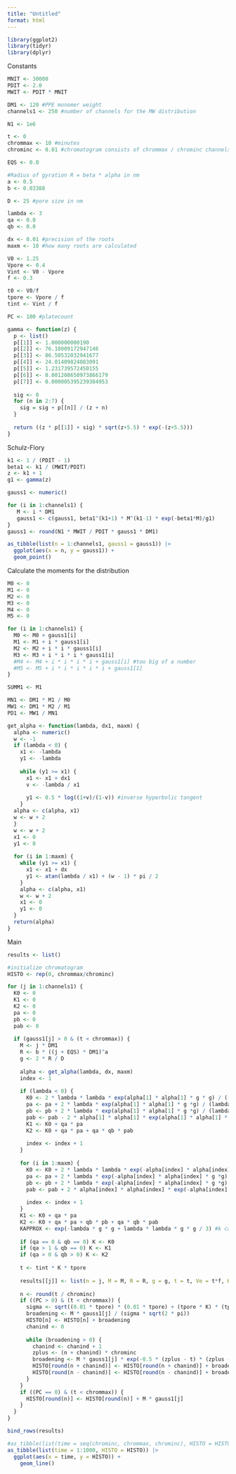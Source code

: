 ```yaml
---
title: "Untitled"
format: html
---
```


```r
library(ggplot2)
library(tidyr)
library(dplyr)
```


Constants
```r
MNIT <- 30000
PDIT <- 2.0
MWIT <- PDIT * MNIT

DM1 <- 120 #PPE monomer weight
channels1 <- 250 #number of channels for the MW distribution

N1 <- 1e6

t <- 0
chrommax <- 10 #minutes
chrominc <- 0.01 #chromatogram consists of chrommax / chrominc channels

EQS <- 0.0

#Radius of gyration R = beta * alpha in nm
a <- 0.5
b <- 0.03388

D <- 25 #pore size in nm

lambda <- 3
qa <- 0.0
qb <- 0.0

dx <- 0.01 #precision of the roots
maxm <- 10 #how many roots are calculated

V0 <- 1.25
Vpore <- 0.4
Vint <- V0 - Vpore
f <- 0.3

t0 <- V0/f
tpore <- Vpore / f
tint <- Vint / f

PC <- 100 #platecount
```


```r
gamma <- function(z) {
  p <- list()
  p[[1]] <- 1.000000000190
  p[[2]] <- 76.18009172947146
  p[[3]] <- 86.50532032941677
  p[[4]] <- 24.01409824083091
  p[[5]] <- 1.231739572450155
  p[[6]] <- 0.001208650973866179
  p[[7]] <- 0.000005395239384953
  
  sig <- 0
  for (n in 2:7) {
    sig = sig + p[[n]] / (z + n)
  }
  
  return ((z * p[[1]] + sig) * sqrt(z+5.5) * exp(-(z+5.5)))
}
```


Schulz-Flory
```r
k1 <- 1 / (PDIT - 1)
beta1 <- k1 / (MWIT/PDIT)
z <- k1 + 1
g1 <- gamma(z)

gauss1 <- numeric()

for (i in 1:channels1) {
   M <- i * DM1
   gauss1 <- c(gauss1, beta1^(k1+1) * M^(k1-1) * exp(-beta1*M)/g1)
}
gauss1 <- round(N1 * MWIT / PDIT * gauss1 * DM1)
```

```r
as_tibble(list(n = 1:channels1, gauss1 = gauss1)) |>
  ggplot(aes(x = n, y = gauss1)) +
  geom_point()
```
Calculate the moments for the distribution
```r
M0 <- 0
M1 <- 0
M2 <- 0
M3 <- 0
M4 <- 0
M5 <- 0

for (i in 1:channels1) {
  M0 <- M0 + gauss1[i]
  M1 <- M1 + i * gauss1[i]
  M2 <- M2 + i * i * gauss1[i]
  M3 <- M3 + i * i * i * gauss1[i]
  #M4 <- M4 + i * i * i * i + gauss1[i] #too big of a number
  #M5 <- M5 + i * i * i * i * i + gauss1[1]
}

SUMM1 <- M1

MN1 <- DM1 * M1 / M0
MW1 <- DM1 * M2 / M1
PD1 <- MW1 / MN1
```

```r
get_alpha <- function(lambda, dx1, maxm) {
  alpha <- numeric()
  w <- -1
  if (lambda < 0) {
    x1 <- -lambda
    y1 <- -lambda
    
    while (y1 >= x1) {
      x1 <- x1 + dx1
      v <- -lambda / x1
      
      y1 <- 0.5 * log((1+v)/(1-v)) #inverse hyperbolic tangent
    }
  alpha <- c(alpha, x1)
  w <- w + 2
  }
  w <- w + 2
  x1 <- 0
  y1 <- 0
  
  for (i in 1:maxm) {
    while (y1 >= x1) {
      x1 <- x1 + dx
      y1 <- atan(lambda / x1) + (w - 1) * pi / 2
    }
    alpha <- c(alpha, x1)
    w <- w + 2
    x1 <- 0
    y1 <- 0
  }
  return(alpha)
}
```


Main
```r
results <- list()

#initialize chromatogram
HISTO <- rep(0, chrommax/chrominc)

for (j in 1:channels1) {
  K0 <- 0
  K1 <- 0
  K2 <- 0
  pa <- 0
  pb <- 0
  pab <- 0
  
  if (gauss1[j] > 0 & (t < chrommax)) {
    M <- j * DM1
    R <- b * ((j + EQS) * DM1)^a
    g <- 2 * R / D
  
    alpha <- get_alpha(lambda, dx, maxm)
    index <- 1
    
    if (lambda < 0) {
      K0 <- 2 * lambda * lambda * exp(alpha[1] * alpha[1] * g * g) / (-alpha[1] * alpha[1] * lambda * (lambda + 1) - alpha[1] * alpha[1])
      pa <- pa + 2 * lambda * exp(alpha[1] * alpha[1] * g *g) / (lambda * (lambda + 1) - alpha[1] * alpha[1])
      pb <- pb + 2 * lambda * exp(alpha[1] * alpha[1] * g *g) / (lambda * (lambda + 1) - alpha[1] * alpha[1])
      pab <- pab - 2 * alpha[1] * alpha[1] * exp(alpha[1] * alpha[1] * g * g) / (lambda * (lambda + 1) - alpha[1] * alpha[1])
      K1 <- K0 + qa * pa
      K2 <- K0 + qa * pa + qa * qb * pab
      
      index <- index + 1
    }
    
    for (i in 1:maxm) {
      K0 <- K0 + 2 * lambda * lambda * exp(-alpha[index] * alpha[index] * g * g) / (alpha[index] * alpha[index] * (lambda * (lambda + 1) + alpha[index] * alpha[index]))
      pa <- pa + 2 * lambda * exp(-alpha[index] * alpha[index] * g *g) / (lambda * (lambda + 1) + alpha[index] * alpha[index])
      pb <- pb + 2 * lambda * exp(-alpha[index] * alpha[index] * g *g) / (lambda * (lambda + 1) + alpha[index] * alpha[index])
      pab <- pab + 2 * alpha[index] * alpha[index] * exp(-alpha[index] * alpha[index] * g * g) / (lambda * (lambda + 1) + alpha[1] * alpha[1])
      
      index <- index + 1
    }
    K1 <- K0 + qa * pa
    K2 <- K0 + qa * pa + qb * pb + qa * qb * pab
    KAPPROX <- exp(-lambda * g * g + lambda * lambda * g * g / 3) #k calculated for molecular weight M
    
    if (qa == 0 & qb == 0) K <- K0
    if (qa > 1 & qb == 0) K <- K1
    if (qa > 0 & qb > 0) K <- K2
    
    t <- tint * K * tpore
    
    results[[j]] <- list(n = j, M = M, R = R, g = g, t = t, Ve = t*f, K0 = K0, KAPPROX = KAPPROX, K1 = K1, K2 = K2)
    
    n <- round(t / chrominc)
    if ((PC > 0) & (t < chrommax)) {
      sigma <- sqrt((0.01 * tpore) * (0.01 * tpore) + (tpore * K) * (tpore * K) / PC)
      broadening <- M * gauss1[j] / (sigma * sqrt(2 * pi))
      HISTO[n] <- HISTO[n] + broadening
      chanind <- 0
      
      while (broadening > 0) {
        chanind <- chanind + 1
        zplus <- (n + chanind) * chrominc
        broadening <- M * gauss1[j] * exp(-0.5 * (zplus - t) * (zplus - t) / (sigma * sigma) / (sigma * sqrt(2 * pi)))
        HISTO[round(n + chanind)] <- HISTO[round(n + chanind)] + broadening
        HISTO[round(n - chanind)] <- HISTO[round(n - chanind)] + broadening
      }
    }
    if ((PC == 0) & (t < chrommax)) {
      HISTO[round(n)] <- HISTO[round(n)] + M * gauss1[j]
    }
  }
}
```

```r
bind_rows(results)
```

```r
#as_tibble(list(time = seq(chrominc, chrommax, chrominc), HISTO = HISTO)) |>
as_tibble(list(time = 1:1000, HISTO = HISTO)) |>  
  ggplot(aes(x = time, y = HISTO)) +
    geom_line()
```

